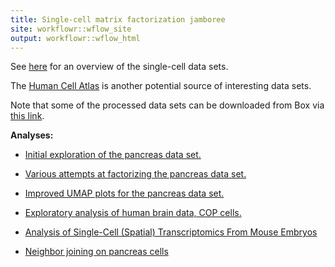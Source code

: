 ```yaml
---
title: Single-cell matrix factorization jamboree
site: workflowr::wflow_site
output: workflowr::wflow_html
---
```


See [here][google-sheet-data-sets] for an overview of the single-cell
data sets.

The [Human Cell Atlas][hca] is another potential source of interesting
data sets.

Note that some of the processed data sets can be downloaded from Box
via [this link][box].

**Analyses:**

+ [Initial exploration of the pancreas data set.](pancreas.html)

+ [Various attempts at factorizing the pancreas data set.](pancreas_factors.html)

+ [Improved UMAP plots for the pancreas data set.](Exploration_pancreas_data_using_Seurat.html)

+ [Exploratory analysis of human brain data, COP cells.](human_brain_COP_cells.html)

+ [Analysis of Single-Cell (Spatial) Transcriptomics From Mouse Embryos](mouse_embryo.html)

+ [Neighbor joining on pancreas cells](Neighbor_joining.html)


[hca]: https://data.humancellatlas.org
[google-sheet-data-sets]: https://docs.google.com/spreadsheets/d/199GDholbNEgwo6IQ5sIODBGmSI2xZ0lFZCSTUm438hY/edit?usp=sharing
[box]: https://uchicago.box.com/s/l0emrjcqpw5yat1zaygtr1v3akq7de1t
